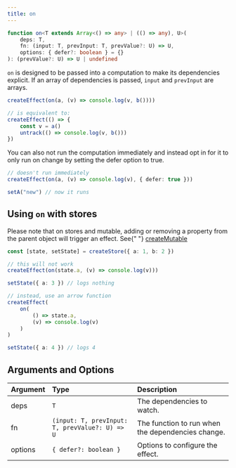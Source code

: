 ```yaml
---
title: on
---
```


```ts
function on<T extends Array<() => any> | (() => any), U>(
	deps: T,
	fn: (input: T, prevInput: T, prevValue?: U) => U,
	options: { defer?: boolean } = {}
): (prevValue?: U) => U | undefined

```

`on` is designed to be passed into a computation to make its dependencies explicit.
If an array of dependencies is passed, `input` and `prevInput` are arrays.

```ts
createEffect(on(a, (v) => console.log(v, b())))

// is equivalent to:
createEffect(() => {
	const v = a()
	untrack(() => console.log(v, b()))
})
```

You can also not run the computation immediately and instead opt in for it to only run on change by setting the defer option to true.

```ts
// doesn't run immediately
createEffect(on(a, (v) => console.log(v), { defer: true }))

setA("new") // now it runs
```

## Using `on` with stores

<Callout>
	Please note that on stores and mutable, adding or removing a property from the
	parent object will trigger an effect. See{" "}
	<a href="/reference/stores/store-utilities/#createmutable">
		createMutable
	</a>
</Callout>

```ts
const [state, setState] = createStore({ a: 1, b: 2 })

// this will not work
createEffect(on(state.a, (v) => console.log(v)))

setState({ a: 3 }) // logs nothing

// instead, use an arrow function
createEffect(
	on(
		() => state.a,
		(v) => console.log(v)
	)
)

setState({ a: 4 }) // logs 4
```

## Arguments and Options

| Argument | Type                                           | Description                                       |
| :------- | :--------------------------------------------- | :------------------------------------------------ |
| deps     | `T`                                            | The dependencies to watch.                        |
| fn       | `(input: T, prevInput: T, prevValue?: U) => U` | The function to run when the dependencies change. |
| options  | `{ defer?: boolean }`                          | Options to configure the effect.                  |
